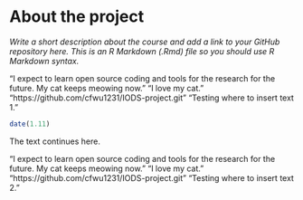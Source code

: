
# About the project

*Write a short description about the course and add a link to your GitHub repository here. This is an R Markdown (.Rmd) file so you should use R Markdown syntax.*

"I expect to learn open source coding and tools for the research for the future.
My cat keeps meowing now."
"I love my cat."
"https://github.com/cfwu1231/IODS-project.git"
"Testing where to insert text 1."

```r

date(1.11)

```
The text continues here.

"I expect to learn open source coding and tools for the research for the future.
My cat keeps meowing now."
"I love my cat."
"https://github.com/cfwu1231/IODS-project.git"
"Testing where to insert text 2."

